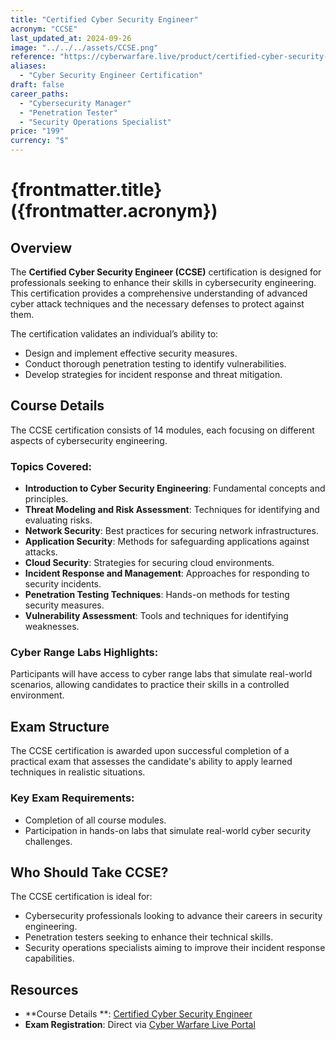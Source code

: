 ```yaml
---
title: "Certified Cyber Security Engineer"
acronym: "CCSE"
last_updated_at: 2024-09-26
image: "../../../assets/CCSE.png"
reference: "https://cyberwarfare.live/product/certified-cyber-security-engineer-ccse/"
aliases:
  - "Cyber Security Engineer Certification"
draft: false
career_paths:
  - "Cybersecurity Manager"
  - "Penetration Tester"
  - "Security Operations Specialist"
price: "199"
currency: "$"
---
```


# {frontmatter.title} ({frontmatter.acronym})

## Overview

The **Certified Cyber Security Engineer (CCSE)** certification is designed for professionals seeking to enhance their
skills in cybersecurity engineering. This certification provides a comprehensive understanding of advanced cyber attack
techniques and the necessary defenses to protect against them.

The certification validates an individual’s ability to:

- Design and implement effective security measures.
- Conduct thorough penetration testing to identify vulnerabilities.
- Develop strategies for incident response and threat mitigation.

## Course Details

The CCSE certification consists of 14 modules, each focusing on different aspects of cybersecurity engineering.

### Topics Covered:

- **Introduction to Cyber Security Engineering**: Fundamental concepts and principles.
- **Threat Modeling and Risk Assessment**: Techniques for identifying and evaluating risks.
- **Network Security**: Best practices for securing network infrastructures.
- **Application Security**: Methods for safeguarding applications against attacks.
- **Cloud Security**: Strategies for securing cloud environments.
- **Incident Response and Management**: Approaches for responding to security incidents.
- **Penetration Testing Techniques**: Hands-on methods for testing security measures.
- **Vulnerability Assessment**: Tools and techniques for identifying weaknesses.

### Cyber Range Labs Highlights:

Participants will have access to cyber range labs that simulate real-world scenarios, allowing candidates to practice
their skills in a controlled environment.

## Exam Structure

The CCSE certification is awarded upon successful completion of a practical exam that assesses the candidate's ability
to apply learned techniques in realistic situations.

### Key Exam Requirements:

- Completion of all course modules.
- Participation in hands-on labs that simulate real-world cyber security challenges.

## Who Should Take CCSE?

The CCSE certification is ideal for:

- Cybersecurity professionals looking to advance their careers in security engineering.
- Penetration testers seeking to enhance their technical skills.
- Security operations specialists aiming to improve their incident response capabilities.

## Resources

- **Course Details
  **: [Certified Cyber Security Engineer](https://cyberwarfare.live/product/certified-cyber-security-engineer-ccse/)
- **Exam Registration**: Direct via [Cyber Warfare Live Portal](https://cyberwarfare.live/)